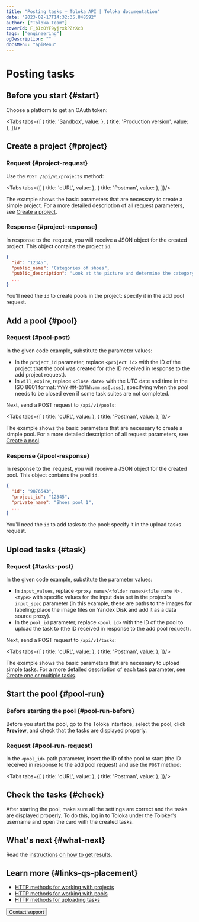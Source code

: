 ```yaml
---
title: "Posting tasks — Toloka API | Toloka documentation"
date: "2023-02-17T14:32:35.848592"
author: ["Toloka Team"]
coverId: F_bIcOYF9yjrxkPZrXc3
tags: ["engineering"]
ogDescription: ""
docsMenu: "apiMenu"
---
```



# Posting tasks

<Announce/>

## Before you start {#start}

Choose a platform to get an OAuth token:

<Tabs tabs={[
  { title: 'Sandbox', value: <QsPlacementList1/> },
  { title: 'Production version', value: <QsPlacementList2/> },
]}/>

## Create a project {#project}

### Request {#project-request}

Use the `POST /api/v1/projects` method:

<Tabs tabs={[
  { title: 'cURL', value: <QsPlacementList3/> },
  { title: 'Postman', value: <QsPlacementList4/> },
]}/>

The example shows the basic parameters that are necessary to create a simple project. For a more detailed description of all request parameters, see [Create a project](/docs/api/create-prj).

### Response {#project-response}

In response to the  request, you will receive a JSON object for the created project. This object contains the project `id`.

```json
{
  "id": "12345",
  "public_name": "Categories of shoes",
  "public_description": "Look at the picture and determine the category of shoes",
  ...
}
```

<Note mode="note" title="Note">

You'll need the `id` to create pools in the project: specify it in the add pool request.

</Note>

## Add a pool {#pool}

### Request {#pool-post}

In the given code example, substitute the parameter values:

- In the `project_id` parameter, replace `<project id>` with the ID of the project that the pool was created for (the ID received in response to the add project request).
- In `will_expire`, replace `<close date>` with the UTC date and time in the ISO 8601 format: `YYYY-MM-DDThh:mm:ss[.sss]`, specifying when the pool needs to be closed even if some task suites are not completed.

Next, send a POST request to `/api/v1/pools`:

<Tabs tabs={[
  { title: 'cURL', value: <QsPlacementList5/> },
  { title: 'Postman', value: <QsPlacementList6/> },
]}/>

The example shows the basic parameters that are necessary to create a simple pool. For a more detailed description of all request parameters, see [Create a pool](/docs/api/create-pool).

### Response {#pool-response}

In response to the  request, you will receive a JSON object for the created pool. This object contains the pool `id`.

```json
{
  "id": "9876543",
  "project_id": "12345",
  "private_name": "Shoes pool 1",
  ...
}
```

<Note mode="note" title="Note">

You'll need the `id` to add tasks to the pool: specify it in the upload tasks request.

</Note>

## Upload tasks {#task}

### Request {#tasks-post}

In the given code example, substitute the parameter values:

- In `input_values`, replace `<proxy name>`/`<folder name>`/`<file name N>.<type>` with specific values for the input data set in the project's `input_spec` parameter (in this example, these are paths to the images for labeling; place the image files on Yandex Disk and add it as a data source proxy).
- In the `pool_id` parameter, replace `<pool id>` with the ID of the pool to upload the task to (the ID received in response to the add pool request).

Next, send a POST request to `/api/v1/tasks`:

<Tabs tabs={[
  { title: 'cURL', value: <QsPlacementList7/> },
  { title: 'Postman', value: <QsPlacementList8/> },
]}/>

The example shows the basic parameters that are necessary to upload simple tasks. For a more detailed description of each task parameter, see [Create one or multiple tasks](/docs/api/create-task).

## Start the pool {#pool-run}

### Before starting the pool {#pool-run-before}

Before you start the pool, go to the Toloka interface, select the pool, click **Preview**, and check that the tasks are displayed properly.

### Request {#pool-run-request}

In the `<pool_id>` path parameter, insert the ID of the pool to start (the ID received in response to the add pool request) and use the `POST` method:

<Tabs tabs={[
  { title: 'cURL', value: <QsPlacementList9/> },
  { title: 'Postman', value: <QsPlacementList10/> },
]}/>

## Check the tasks {#check}

After starting the pool, make sure all the settings are correct and the tasks are displayed properly. To do this, log in to Toloka under the Toloker's username and open the card with the created tasks.

## What's next {#what-next}

Read the [instructions on how to get results](/docs/api/qs-results).

## Learn more {#links-qs-placement}

- [HTTP methods for working with projects](/docs/api/project)
- [HTTP methods for working with pools](/docs/api/pool)
- [HTTP methods for uploading tasks](/docs/api/tasks)

<Button themeColor="light" view="default" size="l" type="link" url="/docs/guide/troubleshooting/support?form-source=api-qs-placement">Contact support</Button>
